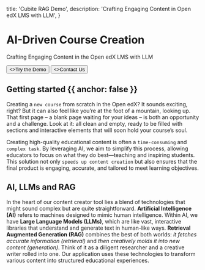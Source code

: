 
  title: 'Cubite RAG Demo',
  description: 'Crafting Engaging Content in Open edX LMS with LLM',
}

<HeroPattern />

# AI-Driven Course Creation

Crafting Engaging Content in the Open edX LMS with LLM

<div className="not-prose mb-16 mt-6 flex gap-3">
  <Button href="/quickstart" arrow="right">
    <>Try the Demo</>
  </Button>
  <Button href="https://cubite.io" variant="outline">
    <>Contact Us</>
  </Button>
</div>

## Getting started {{ anchor: false }}

Creating a `new course` from scratch in the Open edX? It sounds exciting, right? But it can also feel like you’re at the foot of a mountain, looking up. That first page – a blank page waiting for your ideas – is both an opportunity and a challenge. Look at it: all clean and empty, ready to be filled with sections and interactive elements that will soon hold your course’s soul.

Creating high-quality educational content is often a `time-consuming` and `complex task`. By leveraging AI, we aim to simplify this process, allowing educators to focus on what they do best—teaching and inspiring students. This solution not only `speeds up content creation` but also ensures that the final product is engaging, accurate, and tailored to meet learning objectives.

## AI, LLMs and RAG

In the heart of our content creator tool lies a blend of technologies that might sound complex but are quite straightforward. **Artificial Intelligence (AI)** refers to machines designed to mimic human intelligence. Within AI, we have **Large Language Models (LLMs)**, which are like vast, interactive libraries that understand and generate text in human-like ways. **Retrieval Augmented Generation (RAG)** combines the best of both worlds: _it fetches accurate information (retrieval)_ and _then creatively molds it into new content (generation)_. Think of it as a diligent researcher and a creative writer rolled into one. Our application uses these technologies to transform various content into structured educational experiences.

<Resources />
